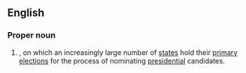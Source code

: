 ==English==
{{wikipedia}}
===Proper noun===
{{en-proper noun|-}}
# {{context|US|politics|lang=en}} {{w|February 5}}, on which an increasingly large number of [[state]]s hold their [[primary]] [[election]]s for the process of nominating [[president]]ial candidates.